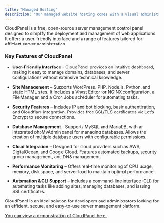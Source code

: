 ```yaml
---
title: "Managed Hosting"
description: "Our managed website hosting comes with a visual administration panel with ease of use functions that can help you guide through setting up exactly what you need."
---
```


CloudPanel is a free, open-source server management control panel designed to simplify the deployment and management of web applications. It offers a user-friendly interface and a range of features tailored for efficient server administration.

### **Key Features of CloudPanel**

* **User-Friendly Interface** – CloudPanel provides an intuitive dashboard, making it easy to manage domains, databases, and server configurations without extensive technical knowledge.

* **Site Management** – Supports WordPress, PHP, Node.js, Python, and static HTML sites. It includes a Vhost Editor for NGINX configuration, a File Manager, and a Cron Jobs scheduler for automating tasks.

* **Security Features** – Includes IP and bot blocking, basic authentication, and Cloudflare integration. Provides free SSL/TLS certificates via Let’s Encrypt to secure connections.

* **Database Management** – Supports MySQL and MariaDB, with an integrated phpMyAdmin panel for managing databases. Allows the creation of multiple database users with configurable permissions.

* **Cloud Integration** – Designed for cloud providers such as AWS, DigitalOcean, and Google Cloud. Features automated backups, security group management, and DNS management.

* **Performance Monitoring** – Offers real-time monitoring of CPU usage, memory, disk space, and server load to maintain optimal performance.

* **Automation & CLI Support** – Includes a command-line interface (CLI) for automating tasks like adding sites, managing databases, and issuing SSL certificates.

CloudPanel is an ideal solution for developers and administrators looking for an efficient, secure, and easy-to-use server management platform.

[You can view a demonstration of CloudPanel here.](https://demo.cloudpanel.io/)